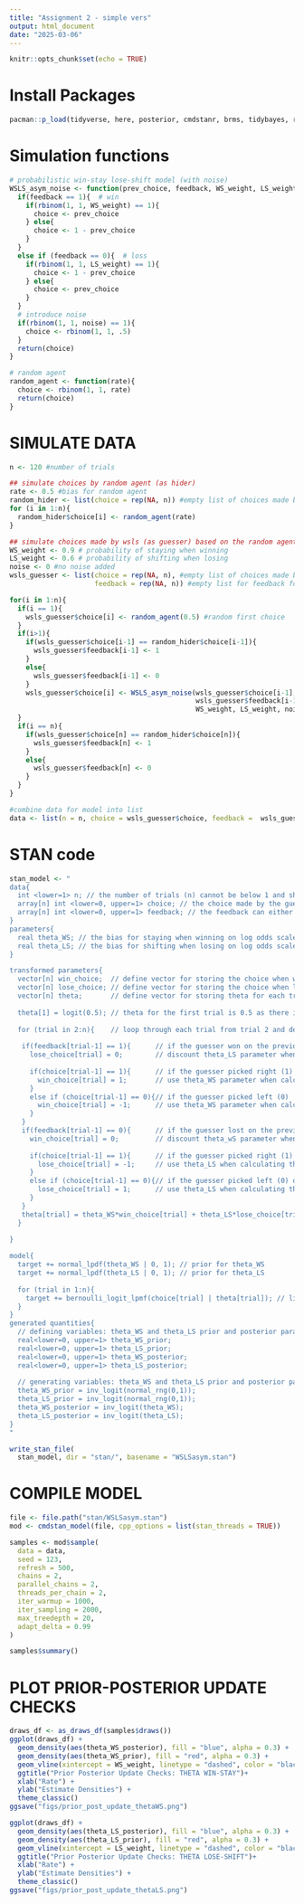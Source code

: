 ```yaml
---
title: "Assignment 2 - simple vers"
output: html_document
date: "2025-03-06"
---
```


```r
knitr::opts_chunk$set(echo = TRUE)
```

# Install Packages 

```r
pacman::p_load(tidyverse, here, posterior, cmdstanr, brms, tidybayes, rstan, ggplot2, dplyr)
```

# Simulation functions 
```r
# probabilistic win-stay lose-shift model (with noise)
WSLS_asym_noise <- function(prev_choice, feedback, WS_weight, LS_weight, noise){
  if(feedback == 1){  # win
    if(rbinom(1, 1, WS_weight) == 1){
      choice <- prev_choice
    } else{
      choice <- 1 - prev_choice
    }
  }
  else if (feedback == 0){  # loss
    if(rbinom(1, 1, LS_weight) == 1){
      choice <- 1 - prev_choice
    } else{
      choice <- prev_choice
    }  
  }
  # introduce noise
  if(rbinom(1, 1, noise) == 1){
    choice <- rbinom(1, 1, .5)
  }
  return(choice)
}

# random agent 
random_agent <- function(rate){
  choice <- rbinom(1, 1, rate) 
  return(choice)
} 
```

# SIMULATE DATA 
```r
n <- 120 #number of trials 

## simulate choices by random agent (as hider)
rate <- 0.5 #bias for random agent 
random_hider <- list(choice = rep(NA, n)) #empty list of choices made by hider
for (i in 1:n){
  random_hider$choice[i] <- random_agent(rate)
}

## simulate choices made by wsls (as guesser) based on the random agent 
WS_weight <- 0.9 # probability of staying when winning
LS_weight <- 0.6 # probability of shifting when losing
noise <- 0 #no noise added 
wsls_guesser <- list(choice = rep(NA, n), #empty list of choices made by guesser
                     feedback = rep(NA, n)) #empty list for feedback for guesser

for(i in 1:n){
  if(i == 1){
    wsls_guesser$choice[i] <- random_agent(0.5) #random first choice 
  }
  if(i>1){
    if(wsls_guesser$choice[i-1] == random_hider$choice[i-1]){
      wsls_guesser$feedback[i-1] <- 1
    }
    else{
      wsls_guesser$feedback[i-1] <- 0
    }
    wsls_guesser$choice[i] <- WSLS_asym_noise(wsls_guesser$choice[i-1], 
                                              wsls_guesser$feedback[i-1], 
                                              WS_weight, LS_weight, noise)
  }
  if(i == n){
    if(wsls_guesser$choice[n] == random_hider$choice[n]){
      wsls_guesser$feedback[n] <- 1
    }
    else{
      wsls_guesser$feedback[n] <- 0
    }
  }
}

#combine data for model into list
data <- list(n = n, choice = wsls_guesser$choice, feedback =  wsls_guesser$feedback)
```


# STAN code 
```r
stan_model <- "
data{
  int <lower=1> n; // the number of trials (n) cannot be below 1 and should be integers
  array[n] int <lower=0, upper=1> choice; // the choice made by the guesser (WSLS) with length og n and can be ints 0 or 1
  array[n] int <lower=0, upper=1> feedback; // the feedback can either be 0 (loss) or 1 (win)
}
parameters{
  real theta_WS; // the bias for staying when winning on log odds scale
  real theta_LS; // the bias for shifting when losing on log odds scale
}

transformed parameters{
  vector[n] win_choice;  // define vector for storing the choice when winning (0 = lost on last trial)
  vector[n] lose_choice; // define vector for storing the choice when losing  (0 = lost on last trial)
  vector[n] theta;       // define vector for storing theta for each trial (probability of choosing right hand)
  
  theta[1] = logit(0.5); // theta for the first trial is 0.5 as there is no feedback from previous trial to use
  
  for (trial in 2:n){    // loop through each trial from trial 2 and define whether theta_WS or theta_LS should be used as theta
  
   if(feedback[trial-1] == 1){      // if the guesser won on the previous trial
     lose_choice[trial] = 0;        // discount theta_LS parameter when calculating theta
     
     if(choice[trial-1] == 1){      // if the guesser picked right (1) on the previous trial 
       win_choice[trial] = 1;       // use theta_WS parameter when calculating theta
     }
     else if (choice[trial-1] == 0){// if the guesser picked left (0)
       win_choice[trial] = -1;      // use theta_WS parameter when calculating theta
     }
   }
   if(feedback[trial-1] == 0){      // if the guesser lost on the previous trial  
     win_choice[trial] = 0;         // discount theta_wS parameter when calculating theta
     
     if(choice[trial-1] == 1){      // if the guesser picked right (1) on the previous trial 
       lose_choice[trial] = -1;     // use theta_LS when calculating theta
     }
     else if (choice[trial-1] == 0){// if the guesser picked left (0) on the previous trial 
       lose_choice[trial] = 1;      // use theta_LS when calculating theta 
     }
   }
   theta[trial] = theta_WS*win_choice[trial] + theta_LS*lose_choice[trial]; // for each trial theta is defined depending on the outcome of the previous trial (lose or win) 
  }
 
}

model{
  target += normal_lpdf(theta_WS | 0, 1); // prior for theta_WS 
  target += normal_lpdf(theta_LS | 0, 1); // prior for theta_LS
  
  for (trial in 1:n){
    target += bernoulli_logit_lpmf(choice[trial] | theta[trial]); // liklihood model, for each trial the choice is given the theta (as calculated in the transformed parameters chunk)
  }
}
generated quantities{
  // defining variables: theta_WS and theta_LS prior and posterior parameters on probability scales
  real<lower=0, upper=1> theta_WS_prior;
  real<lower=0, upper=1> theta_LS_prior;  
  real<lower=0, upper=1> theta_WS_posterior;  
  real<lower=0, upper=1> theta_LS_posterior;  
  
  // generating variables: theta_WS and theta_LS prior and posterior parameters on probability scales 
  theta_WS_prior = inv_logit(normal_rng(0,1)); 
  theta_LS_prior = inv_logit(normal_rng(0,1)); 
  theta_WS_posterior = inv_logit(theta_WS); 
  theta_LS_posterior = inv_logit(theta_LS); 
}
"

write_stan_file(
  stan_model, dir = "stan/", basename = "WSLSasym.stan")
```


# COMPILE MODEL 
```r
file <- file.path("stan/WSLSasym.stan")
mod <- cmdstan_model(file, cpp_options = list(stan_threads = TRUE))

samples <- mod$sample(
  data = data,
  seed = 123,
  refresh = 500,
  chains = 2,
  parallel_chains = 2,
  threads_per_chain = 2,
  iter_warmup = 1000,
  iter_sampling = 2000,
  max_treedepth = 20,
  adapt_delta = 0.99
)

samples$summary()
```

# PLOT PRIOR-POSTERIOR UPDATE CHECKS 
```r
draws_df <- as_draws_df(samples$draws())
ggplot(draws_df) +
  geom_density(aes(theta_WS_posterior), fill = "blue", alpha = 0.3) +
  geom_density(aes(theta_WS_prior), fill = "red", alpha = 0.3) +
  geom_vline(xintercept = WS_weight, linetype = "dashed", color = "black", size = 1) +
  ggtitle("Prior Posterior Update Checks: THETA WIN-STAY")+
  xlab("Rate") +
  ylab("Estimate Densities") +
  theme_classic()
ggsave("figs/prior_post_update_thetaWS.png")

ggplot(draws_df) +
  geom_density(aes(theta_LS_posterior), fill = "blue", alpha = 0.3) +
  geom_density(aes(theta_LS_prior), fill = "red", alpha = 0.3) +
  geom_vline(xintercept = LS_weight, linetype = "dashed", color = "black", size = 1) +
  ggtitle("Prior Posterior Update Checks: THETA LOSE-SHIFT")+
  xlab("Rate") +
  ylab("Estimate Densities") +
  theme_classic()
ggsave("figs/prior_post_update_thetaLS.png")
```


